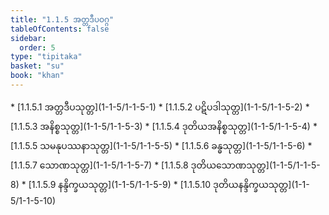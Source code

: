 ```yaml
---
title: "1.1.5 အတ္တဒီပဝဂ္ဂ"
tableOfContents: false
sidebar:
  order: 5
type: "tipitaka"
basket: "su"
book: "khan"
---
```



<DynamicBreadcrumb />



<TableOfContents book="khan" section="1.1.5">
* [1.1.5.1 အတ္တဒီပသုတ္တ](1-1-5/1-1-5-1)
* [1.1.5.2 ပဋိပဒါသုတ္တ](1-1-5/1-1-5-2)
* [1.1.5.3 အနိစ္စသုတ္တ](1-1-5/1-1-5-3)
* [1.1.5.4 ဒုတိယအနိစ္စသုတ္တ](1-1-5/1-1-5-4)
* [1.1.5.5 သမနုပဿနာသုတ္တ](1-1-5/1-1-5-5)
* [1.1.5.6 ခန္ဓသုတ္တ](1-1-5/1-1-5-6)
* [1.1.5.7 သောဏသုတ္တ](1-1-5/1-1-5-7)
* [1.1.5.8 ဒုတိယသောဏသုတ္တ](1-1-5/1-1-5-8)
* [1.1.5.9 နန္ဒိက္ခယသုတ္တ](1-1-5/1-1-5-9)
* [1.1.5.10 ဒုတိယနန္ဒိက္ခယသုတ္တ](1-1-5/1-1-5-10)
</TableOfContents>